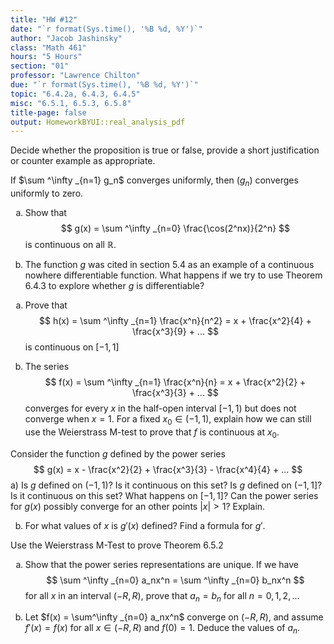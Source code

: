 ```yaml
---
title: "HW #12"
date: "`r format(Sys.time(), '%B %d, %Y')`"
author: "Jacob Jashinsky"
class: "Math 461"
hours: "5 Hours"
section: "01"
professor: "Lawrence Chilton"
due: "`r format(Sys.time(), '%B %d, %Y')`"
topic: "6.4.2a, 6.4.3, 6.4.5"
misc: "6.5.1, 6.5.3, 6.5.8"
title-page: false
output: HomeworkBYUI::real_analysis_pdf
---
```

<!------------------------------------------------------------------------------>
<!------------------------------- Question 01 ---------------------------------->
<!------------------------------------------------------------------------------>
\exercise{6.4.2a} 

Decide whether the proposition is true or false, provide a short justification or counter example as appropriate.

If $\sum ^\infty _{n=1} g_n$ converges uniformly, then $(g_n)$ converges uniformly to zero. 

\begin{solution}
True. Since $\sum ^\infty _{n=1} g_n = g$, then it must be true that $\sum ^\infty _{n=1} g_{(n+1)} = g$. It follows that 
$$
\begin{aligned}
g-g &= 0 \\
\sum ^\infty _{n=1}g_{m} - \sum ^\infty _{n=1} g_n &= 0 \\
\lim_{n \to \infty} \left( g_{m} + g_{m-1} + g_{m-2} + .. + g_{n+1} + \sum ^n _{m=1}g_n - \sum ^n _{n=1} g_n \right) &= 0 \\
\lim_{n \to \infty} (g_{m} + g_{m-1} + g_{m-2} + .. + g_{n+1}) &= 0
\end{aligned}
$$
Clearly $(g_n)$ converges to 0, and the Cauchy Criterion for uniform convergence can be used to show that it converges uniformly. The expression above shows that there exists an $N$ such that $N \le n , m$ implies $|f_n - f_m| < \epsilon$. 
\end{solution}


<!------------------------------------------------------------------------------>
<!------------------------------- Question 02 ---------------------------------->
<!------------------------------------------------------------------------------>
\exercise{6.4.3}

a) Show that 
$$
g(x) = \sum ^\infty _{n=0} \frac{\cos(2^nx)}{2^n}
$$
is continuous on all $\mathbb{R}$.

\begin{solution}
Consider the sequence $1/2^n$. Since $cos(x)$ is bounded by 1 it can be said that $\left| \frac{\cos(2^nx)}{2^n} \right| \le \frac{1}{2^n}$ for all $x \in \mathbb{R}$. \\

Also note that series $\sum^\infty_{n=0} 1/2^n$ is geometric and converges. Weierstrass M-Test now applies, therefore, $\sum ^\infty _{n=0} \frac{\cos(2^nx)}{2^n}$ converges uniformly on $\mathbb{R}$. \\

Now theorem 6.4.2 states that since $g_n$ is continuous and the series converges uniformly, then $g(x)$ is continuous on its domain. 
\end{solution}


b) The function $g$ was cited in section 5.4 as an example of a continuous nowhere differentiable function. What happens if we try to use Theorem 6.4.3 to explore whether $g$ is differentiable? 

\begin{solution}
The assumptions are not met. The sum of the sequence $f'_n(x) = -\sin(2^nx)$ does not converge, therefore the theorem cannot apply. 
\end{solution}


\newpage
<!------------------------------------------------------------------------------>
<!------------------------------- Question 03 ---------------------------------->
<!------------------------------------------------------------------------------>
\exercise{6.4.5}

a) Prove that 
$$
h(x) = \sum ^\infty _{n=1} \frac{x^n}{n^2} = x + \frac{x^2}{4} + \frac{x^3}{9} + ...
$$
is continuous on $[-1,1]$

\begin{solution}
Consider the sequence $1/n^2$. Since the domain of $h_n$ is bounded above by 1, it can be said that $\left| \frac{x^n}{n^2} \right| \le \frac{1}{2^n}$ for all $x \in [-1,1]$. \\

Also note that series $\sum^\infty_{n=0} 1/n^2$ is P-series and converges. Weierstrass M-Test now applies, therefore, $\sum ^\infty _{n=0} \frac{x^n}{n^2}$ converges uniformly on $[-1,1]$. \\

Now theorem 6.4.2 states that since $h_n$ is continuous and the series converges uniformly, then $h(x)$ is continuous on its domain. 
\end{solution}


b) The series 
$$
f(x) = \sum ^\infty _{n=1} \frac{x^n}{n} = x + \frac{x^2}{2} + \frac{x^3}{3} + ...
$$
converges for every $x$ in the half-open interval $[-1,1)$ but does not converge when $x=1$. For a fixed $x_0 \in (-1,1)$, explain how we can still use the Weierstrass M-test to prove that $f$ is continuous at $x_0$.


\begin{solution}
Since we know that the series converges for the half-open interval this can be our $M_n$. For every $x_0 \in (-1,1)$, choose a point $c \in [-1,1)$ such that that $\left| \frac{x_0^n}{n} \right| \le \frac{c^n}{n}$. The sum of the sequence $M_n$ will converge, implying that $\sum  f_n(x_0)$ converges uniformly. \\

Theorem 6.4.2 can then be leveraged to show that since it converges uniformly it is also continuous on the appropriate domain. 
\end{solution}


\newpage
<!------------------------------------------------------------------------------>
<!------------------------------- Question 04 ---------------------------------->
<!------------------------------------------------------------------------------>
\exercise{6.5.1}

Consider the function $g$ defined by the power series 
$$
g(x) = x - \frac{x^2}{2} + \frac{x^3}{3} - \frac{x^4}{4} + ...
$$
a) Is $g$ defined on $(-1,1)$? Is it continuous on this set? Is $g$ defined on $(-1,1]$? Is it continuous on this set? What happens on $[-1,1]$? Can the power series for $g(x)$ possibly converge for an other points $|x| > 1$? Explain.

\begin{solution}
$g$ is defined on $(-1,1)$. To show that it is continuous on the open interval it must be shown where the power series converges. \\

The ratio test shows that,
$$
\begin{aligned}
\lim \left| \frac{\frac{x^{n+1}}{(n+1)}}{\frac{x^n}{n}} \right| &< 1 \\
\lim \left| \frac{nx}{n+1} \right| &< 1 \\
|x| &< 1
\end{aligned}
$$
The power series converges on the open interval $(-1,1)$. Theorem 6.5.7 now implies that $g$ is continuous on the same interval. \\

The power series is define on $(-1,1]$. It is also convergent on the uniform because $g_n(1)$ is a alternating series and converges by the alternating series test. Therefore, theorem 6.5.7 once again states that the power series is continuous on the the interval $(-1,1]$. \\

The same cannot be said about $[-1,1]$. $g_n(-1)$ is not longer alternating and is a harmonic series. Therefore it will not converge and will not be continuous as $-1$. \\

The greatest value for which the power series will converge is 1. It will not converge for any value greater because the ratio test has shown that any value greater than its boundary points will diverge.  
\end{solution}


b) For what values of $x$ is $g'(x)$ defined? Find a formula for $g'$.

\begin{solution}
$g'(x)$ is defined for all values, where $g'(x) = \sum_{n=1}^\infty x^{n-1}$. 
\end{solution}


\newpage
<!------------------------------------------------------------------------------>
<!------------------------------- Question 05 ---------------------------------->
<!------------------------------------------------------------------------------>
\exercise{6.5.3}

Use the Weierstrass M-Test to prove Theorem 6.5.2

\begin{solution}
Theorem 6.5.2: If a power series $\sum^\infty _{n=0} a_nx^n$ converges absolutely at a point $x_0$, then it converges uniformly on the closed interval $[-c,c]$, where $c=|x_0|$.

Let $M_n = a_n|x_0|^n$ be a converging series. Choose a point $x_0$ and a point $|c| \le |x_0|$, and note that 
$$
\begin{aligned}
|c| &\le |x_0| \\
|c|^n &\le |x_0|^n \\
|a_nc^n| &\le |a_nx_0|^n \\
|f_n(x)| &\le |M_n|
\end{aligned}
$$

The M-Test now applies, therefore, $\sum^\infty _{n=0} a_nx^n$ converges at all points $|c| \le |x_0|$, or in other words, the power series converges on the interval $[-c,c]$.   
\end{solution}



\newpage
<!------------------------------------------------------------------------------>
<!------------------------------- Question 06 ---------------------------------->
<!------------------------------------------------------------------------------>
\exercise{6.5.8}

a) Show that the power series representations are unique. If we have 
$$
\sum ^\infty _{n=0} a_nx^n = \sum ^\infty _{n=0} b_nx^n
$$
for all $x$ in an interval $(-R, R)$, prove that $a_n = b_n$ for all $n=0,1,2,...$

\begin{solution}
For a direct proof assume $\sum ^\infty _{n=0} a_nx^n = \sum ^\infty _{n=0} b_nx^n$. 

It follows that,
$$
\begin{aligned}
\sum ^\infty _{n=0} a_nx^n - \sum ^\infty _{n=0} b_nx^n &= 0 \\
\sum ^\infty _{n=0} (a_nx^n - b_nx^n) &= 0 \\
\sum ^\infty _{n=0} ((a_n - b_n)x^n) &= 0 \\
\end{aligned}
$$
Note that the left is a power series, and it is being equated to $P_0$.  The only way the power series can exactly represent $P_0$ for all $x \in \mathbb{R}$ is if $(a_n - b_n)=0$. \\

This to the conclusion that $a_n = b_n$, and that power series representations are unique.  
\end{solution}


b) Let $f(x) = \sum^\infty _{n=0} a_nx^n$ converge on $(-R, R)$, and assume $f'(x) = f(x)$ for all $x \in (-R, R)$ and $f(0) = 1$. Deduce the values of $a_n$.


\begin{solution}
Let 
$$
f_n(x) = 1 + \frac{x}{1} + \frac{x^2}{2} + \frac{x^3}{6} + \frac{x^4}{24} + \frac{x^5}{120} + \frac{x^6}{720} + ...
$$

note that the derivative is equal to the following,

$$
f'_n(x) = 1 + \frac{x}{1} + \frac{x^2}{2} + \frac{x^3}{6} + \frac{x^4}{24} + \frac{x^5}{120} + ... \\
$$

It is also true that $f(0) = 1$. \\

We can conclude that $a_n = \frac{1}{n!}$
\end{solution}

